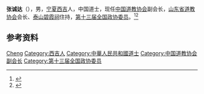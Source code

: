 '''张诚达'''（{{bd|？|}}），男，[[宁夏|宁夏]][[西吉县|西吉]]人，中国道士，现任[[中国道教协会|中国道教协会]]副会长，[[山东省道教协会|山东省道教协会]]会长、[[泰山|泰山]][[碧霞祠|碧霞祠]]住持，[[第十三届全国政协委员|第十三届全国政协委员]]。<ref>{{Cite web|title=张诚达：爱国爱教 履职尽责抗疫情|url=http://politics.people.com.cn/n1/2020/0508/c1001-31700549.html|accessdate=2020-11-30|work=人民网|archiveurl=https://web.archive.org/web/20200606121301/http://politics.people.com.cn/n1/2020/0508/c1001-31700549.html|archivedate=2020-06-06}}</ref><ref>{{Cite web|title=张诚达 中国道教协会副会长|url=https://www.djol.org/special/zhangchengda.html|accessdate=2020-11-30|work=道教在线|archiveurl=https://web.archive.org/web/20201130160652/https://www.djol.org/special/zhangchengda.html|archivedate=2020-11-30}}</ref>

== 参考资料 ==
{{reflist}}

{{中国人物小作品}}
{{Navboxes 
| title  = 张诚达在[[中国道教协会|中国道教协会]]的职务
| list1  =
{{中国道教协会第九届理事会}}
{{中国道教协会第十届理事会}}
}}

{{Authority control}}
{{DEFAULTSORT:Zhang张}}
[[Category:张姓|Cheng]]
[[Category:西吉人|Category:西吉人]]
[[Category:中華人民共和國道士|Category:中華人民共和國道士]]
[[Category:中国道教协会副会长|Category:中国道教协会副会长]]
[[Category:第十三届全国政协委员|Category:第十三届全国政协委员]]